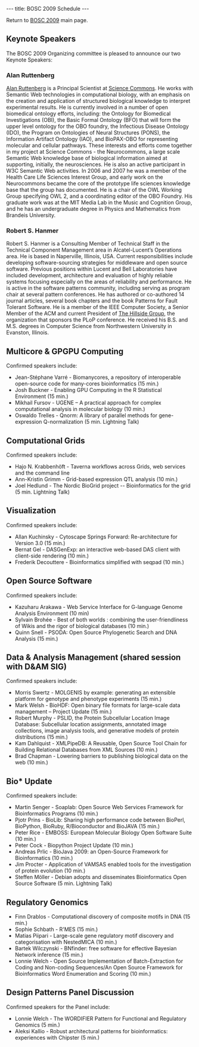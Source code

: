---
title: BOSC 2009 Schedule
---

Return to [[BOSC_2009 | BOSC 2009]] main page.

== Keynote Speakers ==

The BOSC 2009 Organizing committee is pleased to announce our two Keynote Speakers:

=== Alan Ruttenberg ===

[http://sciencecommons.org/about/whoweare/ruttenberg/ Alan Ruttenberg] is a Principal Scientist at [http://sciencecommons.org Science Commons].  He works with Semantic Web technologies in computational biology, with an emphasis on the creation and application of structured biological knowledge to interpret experimental results. He is currently involved in a number of open biomedical ontology efforts, including: the Ontology for Biomedical Investigations (OBI), the Basic Formal Ontology (BFO) that will form the upper level ontology for the OBO foundry, the Infectious Disease Ontology (IDO), the Program on Ontologies of Neural Structures (PONS), the Information Artifact Ontology (IAO), and BioPAX-OBO for representing molecular and cellular pathways. These interests and efforts come together in my project at Science Commons - the Neurocommons, a large scale Semantic Web knowledge base of biological information aimed at supporting, initially, the neurosciences. He is also an active participant in W3C Semantic Web activities. In 2006 and 2007 he was a member of the Health Care Life Sciences Interest Group, and early work on the Neurocommons became the core of the prototype life sciences knowledge base that the group has documented. He is a chair of the OWL Working Group specifying OWL 2, and a coordinating editor of the OBO Foundry. 
His graduate work was at the MIT Media Lab in the Music and Cognition Group, and he has an undergraduate degree in Physics and Mathematics from Brandeis University. 

=== Robert S. Hanmer ===

Robert S. Hanmer is a Consulting Member of Technical Staff in the Technical Component Management area in Alcatel-Lucent’s Operations area.  He is based in Naperville, Illinois, USA. Current responsibilities include developing software-sourcing strategies for middleware and open source software. Previous positions within Lucent and Bell Laboratories have included development, architecture and evaluation of highly reliable systems focusing especially on the areas of reliability and performance.  He is active in the software patterns community, including serving as program chair at several pattern conferences.  He has authored or co-authored 14 journal articles, several book chapters and the book Patterns for Fault Tolerant Software. He is a member of the IEEE Computer Society,  a Senior Member of the ACM and current President of [http://hillside.net/ The Hillside Group], the organization that sponsors the PLoP conference.  He received his B.S. and M.S. degrees in Computer Science from Northwestern University in Evanston, Illinois.

== Multicore & GPGPU Computing ==

Confirmed speakers include:

* Jean-Stéphane Varré - Biomanycores, a repository of interoperable open-source code for many-cores bioinformatics (15 min.)
* Josh Buckner - Enabling GPU Computing in the R Statistical Environment (15 min.)
* Mikhail Fursov - UGENE – A practical approach for complex computational analysis  in molecular biology (10 min.)
* Oswaldo Trelles - Qnorm: A library of parallel methods for gene-expression Q-normalization (5 min. Lightning Talk)

== Computational Grids ==

Confirmed speakers include:

* Hajo N. Krabbenhöft - Taverna workflows across Grids, web services and the command line
* Ann-Kristin Grimm - Grid-based expression QTL analysis (10 min.)
* Joel Hedlund - The Nordic BioGrid project -- Bioinformatics for the grid (5 min. Lightning Talk)

== Visualization ==

Confirmed speakers include:

* Allan Kuchinsky - Cytoscape Springs Forward: Re-architecture for Version 3.0 (15 min.)
* Bernat Gel - DASGenExp: an interactive web-based DAS client with client-side rendering (10 min.)
* Frederik Decouttere - Bioinformatics simplified with seqpad (10 min.)

== Open Source Software ==

Confirmed speakers include:

* Kazuharu Arakawa - Web Service Interface for G-language Genome Analysis Environment (10 min)
* Sylvain Brohée - Best of both worlds : combining the user-friendliness of Wikis and the rigor of biological databases (10 min.)
* Quinn Snell - PSODA: Open Source Phylogenetic Search and DNA Analysis (15 min.)

== Data & Analysis Management (shared session with D&AM SIG) ==

Confirmed speakers include:

* Morris Swertz - MOLGENIS by example: generating an extensible platform for genotype and phenotype experiments (15 min.)
* Mark Welsh - BioHDF: Open binary file formats for large-scale data management – Project Update (15 min.)
* Robert Murphy - PSLID, the Protein Subcellular Location Image Database: Subcellular location assignments, annotated image collections, image analysis tools, and generative models of protein distributions (15 min.)
* Kam Dahlquist - XMLPipeDB: A Reusable, Open Source Tool Chain for Building Relational Databases from XML Sources (10 min.)
* Brad Chapman - Lowering barriers to publishing biological data on the web (10 min.)

== Bio* Update ==

Confirmed speakers include:

* Martin Senger - Soaplab: Open Source Web Services Framework for Bioinformatics Programs (10 min.)
* Pjotr Prins - BioLib: Sharing high performance code between BioPerl, BioPython, BioRuby, R/Bioconductor and BioJAVA (15 min.)
* Peter Rice - EMBOSS: European Molecular Biology Open Software Suite (10 min.)
* Peter Cock - Biopython Project Update (10 min.)
* Andreas Prlic - BioJava 2009: an Open-Source Framework for Bioinformatics (10 min.)
* Jim Procter - Application of VAMSAS enabled tools for the investigation of protein evolution (10 min.)
* Steffen Möller - Debian adopts and disseminates Bioinformatics Open Source Software (5 min. Lightning Talk)

== Regulatory Genomics ==

* Finn Drablos - Computational discovery of composite motifs in DNA (15 min.)
* Sophie Schbath - R'MES (15 min.)
* Matias Piipari - Large-scale gene regulatory motif discovery and categorisation with NestedMICA (10 min.)
* Bartek Wilczynski - BNfinder: free software for effective Bayesian Network inference (15 min.)
* Lonnie Welch - Open Source Implementation of Batch-Extraction for Coding and Non-coding Sequences/An Open Source Framework for Bioinformatics  Word Enumeration and Scoring (10 min.)

== Design Patterns Panel Discussion ==

Confirmed speakers for the Panel include:

* Lonnie Welch - The WORDIFIER Pattern for Functional and Regulatory Genomics (5 min.)
* Aleksi Kallio - Robust architectural patterns for bioinformatics: experiences with Chipster (5 min.)